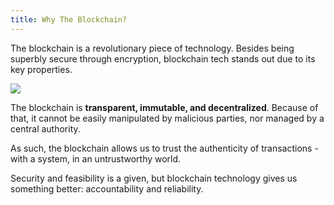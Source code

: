 ```yaml
---
title: Why The Blockchain?
---
```


The blockchain is a revolutionary piece of technology. Besides being superbly secure through encryption, blockchain tech stands out due to its key properties.

![](/assets/2.jpg)

The blockchain is **transparent, immutable, and decentralized**. Because of that, it cannot be easily manipulated by malicious parties, nor managed by a central authority.

As such, the blockchain allows us to trust the authenticity of transactions - with a <Nutshell children="trustless" glossaryEntry="content/glossary/trustless.mdx" /> system, in an untrustworthy world.

Security and feasibility is a given, but blockchain technology gives us something better: accountability and reliability.
